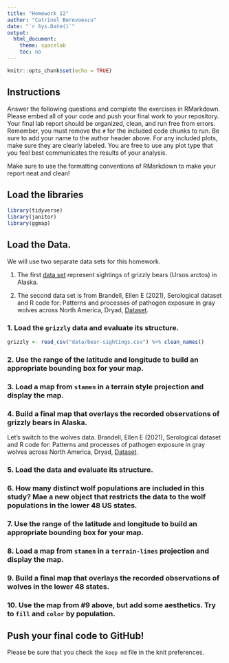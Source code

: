 ```yaml
---
title: "Homework 12"
author: "Catrinel Berevoescu"
date: "`r Sys.Date()`"
output:
  html_document:
    theme: spacelab
    toc: no
---
```


```r
knitr::opts_chunk$set(echo = TRUE)
```

## Instructions    

Answer the following questions and complete the exercises in RMarkdown. Please embed all of your code and push your final work to your repository. Your final lab report should be organized, clean, and run free from errors. Remember, you must remove the `#` for the included code chunks to run. Be sure to add your name to the author header above. For any included plots, make sure they are clearly labeled. You are free to use any plot type that you feel best communicates the results of your analysis.  

Make sure to use the formatting conventions of RMarkdown to make your report neat and clean!  

## Load the libraries    

```r
library(tidyverse)
library(janitor)
library(ggmap)
``` 

## Load the Data.   

We will use two separate data sets for this homework.  

1. The first [data set](https://rcweb.dartmouth.edu/~f002d69/workshops/index_rspatial.html) represent sightings of grizzly bears (Ursos arctos) in Alaska.  

2. The second data set is from Brandell, Ellen E (2021), Serological dataset and R code for: Patterns and processes of pathogen exposure in gray wolves across North America, Dryad, [Dataset](https://doi.org/10.5061/dryad.5hqbzkh51).  

### 1. Load the `grizzly` data and evaluate its structure.  

```r
grizzly <- read_csv("data/bear-sightings.csv") %>% clean_names()
```

### 2. Use the range of the latitude and longitude to build an appropriate bounding box for your map.   

### 3. Load a map from `stamen` in a terrain style projection and display the map.  

### 4. Build a final map that overlays the recorded observations of grizzly bears in Alaska.  

Let's switch to the wolves data. Brandell, Ellen E (2021), Serological dataset and R code for: Patterns and processes of pathogen exposure in gray wolves across North America, Dryad, [Dataset](https://doi.org/10.5061/dryad.5hqbzkh51).  

### 5. Load the data and evaluate its structure.  

### 6. How many distinct wolf populations are included in this study? Mae a new object that restricts the data to the wolf populations in the lower 48 US states.  

### 7. Use the range of the latitude and longitude to build an appropriate bounding box for your map. 

### 8.  Load a map from `stamen` in a `terrain-lines` projection and display the map.  

### 9. Build a final map that overlays the recorded observations of wolves in the lower 48 states.  

### 10. Use the map from #9 above, but add some aesthetics. Try to `fill` and `color` by population.  

## Push your final code to GitHub!
Please be sure that you check the `keep md` file in the knit preferences. 